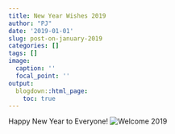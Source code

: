 ```yaml
---
title: New Year Wishes 2019
author: "PJ"
date: '2019-01-01'
slug: post-on-january-2019
categories: []
tags: []
image:
  caption: ''
  focal_point: ''
output:
  blogdown::html_page:
    toc: true
---
```


Happy New Year to Everyone!
![Welcome 2019](/img/IMG_3506.PNG)
